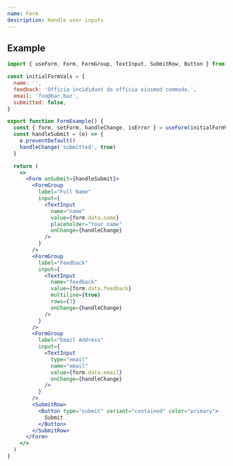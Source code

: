 ```yaml
---
name: Form
description: Handle user inputs
---
```


## Example

<FormExample />

```jsx
import { useForm, Form, FormGroup, TextInput, SubmitRow, Button } from 'matterial'

const initialFormVals = {
  name: '',
  feedback: 'Officia incididunt do officia eiusmod commodo.',
  email: 'foo@bar.baz',
  submitted: false,
}

export function FormExample() {
  const { form, setForm, handleChange, isError } = useForm(initialFormVals)
  const handleSubmit = (e) => {
    e.preventDefault()
    handleChange('submitted', true)
  }

  return (
    <>
      <Form onSubmit={handleSubmit}>
        <FormGroup
          label="Full Name"
          input={
            <TextInput
              name="name"
              value={form.data.name}
              placeholder="Your name"
              onChange={handleChange}
            />
          }
        />
        <FormGroup
          label="Feedback"
          input={
            <TextInput
              name="feedback"
              value={form.data.feedback}
              multiline={true}
              rows={3}
              onChange={handleChange}
            />
          }
        />
        <FormGroup
          label="Email Address"
          input={
            <TextInput
              type="email"
              name="email"
              value={form.data.email}
              onChange={handleChange}
            />
          }
        />
        <SubmitRow>
          <Button type="submit" variant="contained" color="primary">
            Submit
          </Button>
        </SubmitRow>
      </Form>
    </>
  )
}
```
